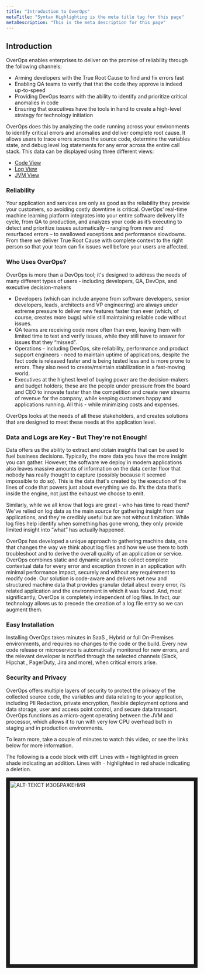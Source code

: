 ```yaml
---
title: "Introduction to OverOps"
metaTitle: "Syntax Highlighting is the meta title tag for this page"
metaDescription: "This is the meta description for this page"
---
```


## Introduction
OverOps enables enterprises to deliver on the promise of reliability through the following channels:

* Arming developers with the True Root Cause to find and fix errors fast
* Enabling QA teams to verify that that the code they approve is indeed up-to-speed
* Providing DevOps teams with the ability to identify and prioritize critical anomalies in code
* Ensuring that executives have the tools in hand to create a high-level strategy for technology initiation

OverOps does this by analyzing the code running across your environments to identify critical errors and anomalies and deliver complete root cause. It allows users to trace errors across the source code, determine the variables state, and debug level log statements for any error across the entire call stack. This data can be displayed using three different views:

* [Code View](https://doc.overops.com/docs/automated-root-cause-arc#section-source-code-view)
* [Log View](https://doc.overops.com/docs/automated-root-cause-arc#section-log-view)
* [JVM View](https://doc.overops.com/docs/automated-root-cause-arc#section-jvm-view)

### Reliability
Your application and services are only as good as the reliability they provide your customers, so avoiding costly downtime is critical. OverOps’ real-time machine learning platform integrates into your entire software delivery life cycle, from QA to production, and analyzes your code as it’s executing to detect and prioritize issues automatically – ranging from new and resurfaced errors – to swallowed exceptions and performance slowdowns. From there we deliver True Root Cause with complete context to the right person so that your team can fix issues well before your users are affected.

### Who Uses OverOps?
OverOps is more than a DevOps tool; it's designed to address the needs of many different types of users - including developers, QA, DevOps, and executive decision-makers

* Developers (which can include anyone from software developers, senior developers, leads, architects and VP engineering) are always under extreme pressure to deliver new features faster than ever (which, of course, creates more bugs) while still maintaining reliable code without issues.
* QA teams are receiving code more often than ever, leaving them with limited time to test and verify
issues, while they still have to answer for issues that they “missed”.
* Operations - including DevOps, site reliability, performance and product support engineers - need to maintain uptime of applications, despite the fact code is released faster and is being tested less and is more prone to errors. They also need to create/maintain stabilization in a fast-moving world.
* Executives at the highest level of buying power are the decision-makers and budget holders; these are the people under pressure from the board and CEO to innovate faster than the competition and create new streams of revenue for the company, while keeping customers happy and applications running. All this - while minimizing costs and expenses.

OverOps looks at the needs of all these stakeholders, and creates solutions that are designed to meet these needs at the application level.

### Data and Logs are Key - But They're not Enough!
Data offers us the ability to extract and obtain insights that can be used to fuel business decisions. Typically, the more data you have the more insight you can gather. However, the software we deploy in modern applications also leaves massive amounts of information on the data center floor that nobody has really thought to capture (possibly because it seemed impossible to do so). This is the data that's created by the execution of the lines of code that powers just about everything we do. It’s the data that’s inside the engine, not just the exhaust we choose to emit.

Similarly, while we all know that logs are great - who has time to read them? We've relied on log data as the main source for gathering insight from our applications, and they're credibly useful but are not without limitation. While log files help identify when something has gone wrong, they only provide limited insight into “what” has actually happened.

OverOps has developed a unique approach to gathering machine data, one that changes the way we
think about log files and how we use them to both troubleshoot and to derive the overall quality of an application or service. OverOps combines static and dynamic analysis to collect complete contextual data for every error and exception thrown in an application with minimal performance impact, securely and without any requirement to modify code. Our solution is code-aware and delivers net new and structured machine data that provides granular detail about every error, its related application and the environment in which it was found. And, most significantly, OverOps is completely independent of log files. In fact, our technology allows us to precede the creation of a log file entry so we can augment them.

### Easy Installation
Installing OverOps takes minutes in SaaS , Hybrid or full On-Premises environments, and requires no changes to the code or the build. Every new code release or microservice is automatically monitored for new errors, and the relevant developer is notified through the selected channels (Slack, Hipchat , PagerDuty, Jira and more), when critical errors arise.

### Security and Privacy
OverOps offers multiple layers of security to protect the privacy of the collected source code, the variables and data relating to your application, including PII Redaction, private encryption, flexible deployment options and data storage, user and access point control, and secure data transport. OverOps functions as a micro-agent operating between the JVM and processor, which allows it to run with very low CPU overhead both in staging and in production environments.

To learn more, take a couple of minutes to watch this video, or see the links below for more information.

The following is a code block with diff. Lines with `+` highlighted in green shade indicating an addition. Lines with `-` highlighted in red shade indicating a deletion.

<a href="https://www.youtube.com/watch?v=LtZAD2ajYU4" target="_blank"><img src="https://d3lv0ljems4way.cloudfront.net/assets/images/5ebb39be4e001e5eb3c5a182c140773a-overops-meta-image.png" 
alt="ALT-ТЕКСТ ИЗОБРАЖЕНИЯ" width="1000" height="500" border="10" /></a>
